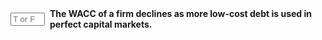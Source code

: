 ::: {.question-block}

<form onsubmit="event.preventDefault(); checkAnswerBox('module7_tf_q45','F')" style="display: flex; align-items: center; gap: 8px;">
  <input type="text" id="module7_tf_q45" name="module7_tf_q45" maxlength="1" placeholder="T or F" style="width: 55px;" data-correct-answer="F" /> 
  <label for="module7_tf_q45"><strong>The WACC of a firm declines as more low-cost debt is used in perfect capital markets.</strong></label>
</form>

<div id="feedback-module7_tf_q45" class="feedback" data-status="" style="display:none;">
This is FALSE. Even if debt is cheaper, WACC remains constant under MM I.
</div>

:::